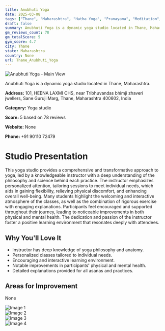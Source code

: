 ```yaml
---
title: Anubhuti Yoga
date: 2025-03-08
tags: ["Thane", "Maharashtra", "Hatha Yoga", "Pranayama", "Meditation", "welcoming atmosphere", "interactive sessions", "Thane"]  
draft: false
summary: Anubhuti Yoga is a dynamic yoga studio located in Thane, Maharashtra.
gm_reviews_count: 78
gm_totalScore: 5
gym_score: 4.7
city: Thane
state: Maharashtra
country: None
url: Thane_Anubhuti_Yoga
---
```


<div className="aspect-[16/9] relative my-8">
  <img 
    src="https://lh5.googleusercontent.com/p/AF1QipNRwL-chviXs48ryTcnNitPldUVTRqz1e9bEDI=w1920-h1080-k-no"
    alt="Anubhuti Yoga - Main View"
    className="object-cover absolute inset-0 w-full h-full rounded-lg"
  />
</div>

Anubhuti Yoga is a dynamic yoga studio located in Thane, Maharashtra.

**Address:** 101, HEENA LAXMI CHS, near Tribhuvandas bhimji zhaveri jwellers, Sane Guruji Marg, Thane, Maharashtra 400602, India

**Category:** Yoga studio

**Score:** 5 based on 78 reviews

**Website:** None

**Phone:** +91 90110 72479

# Studio Presentation

This yoga studio provides a comprehensive and transformative approach to yoga, led by a knowledgeable instructor with a deep understanding of the philosophy and science behind each practice. The instructor emphasizes personalized attention, tailoring sessions to meet individual needs, which aids in gaining flexibility, relieving physical discomfort, and enhancing overall well-being. Many students highlight the welcoming and interactive atmosphere of the classes, as well as the combination of rigorous exercise with engaging explanations. Participants feel encouraged and supported throughout their journey, leading to noticeable improvements in both physical and mental health. The dedication and passion of the instructor foster a positive learning environment that resonates deeply with attendees.



## Why You'll Love It

- Instructor has deep knowledge of yoga philosophy and anatomy.
- Personalized classes tailored to individual needs.
- Encouraging and interactive learning environment.
- Notable improvements in participants' physical and mental health.
- Detailed explanations provided for all asanas and practices.

## Areas for Improvement

None

<div className="grid grid-cols-1 xl:grid-cols-2 gap-4 my-8">
<div className="aspect-[4/3] relative"><img src="https://lh3.googleusercontent.com/p/AF1QipPMXkIXV1Vx5dNOvHbiZ3tMycVLJ4eb9Y8d57k=w1920-h1080-k-no" alt="Image 1" className="object-cover absolute inset-0 w-full h-full rounded-lg" /></div>
<div className="aspect-[4/3] relative"><img src="https://lh5.googleusercontent.com/p/AF1QipMbJXubelGy2H-agIMx3tyMyKNT3TionchrFCA=w1920-h1080-k-no" alt="Image 2" className="object-cover absolute inset-0 w-full h-full rounded-lg" /></div>
<div className="aspect-[4/3] relative"><img src="https://lh5.googleusercontent.com/p/AF1QipNGE0NuUmj2x0__kLuVmki_2s97ddqTNNLX9QE=w1920-h1080-k-no" alt="Image 3" className="object-cover absolute inset-0 w-full h-full rounded-lg" /></div>
<div className="aspect-[4/3] relative"><img src="https://lh5.googleusercontent.com/p/AF1QipMl8XLKQ1AUlnuNvIhqDm7t2s7Zsu9FNtUs9jY=w1920-h1080-k-no" alt="Image 4" className="object-cover absolute inset-0 w-full h-full rounded-lg" /></div>
</div>